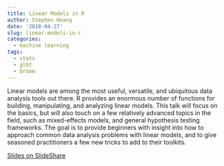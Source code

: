 ```yaml
---
title: Linear Models in R
author: Stephen Hoang
date: '2018-04-27'
slug: linear-models-in-r
categories:
  - machine learning
tags:
  - stats
  - glht
  - broom
---
```


Linear models are among the most useful, versatile, and ubiquitous data analysis tools out there. R provides an enormous number of functions for building, manipulating, and analyzing linear models. This talk will focus on the basics, but will also touch on a few relatively advanced topics in the field, such as mixed-effects models, and general hypothesis testing frameworks. The goal is to provide beginners with insight into how to approach common data analysis problems with linear models, and to give seasoned practitioners a few new tricks to add to their toolkits.


[Slides on SlideShare](https://www.slideshare.net/NathanDay25/r-meetup-lm)

